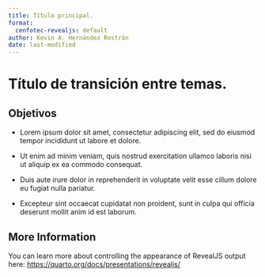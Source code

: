 ```yaml
---
title: Título principal.
format:
  cenfotec-revealjs: default
author: Kevin A. Hernández Rostrán
date: last-modified
---
```


# Título de transición entre temas.

## Objetivos

* Lorem ipsum dolor sit amet, consectetur adipiscing elit, sed do eiusmod tempor incididunt ut labore et dolore.

* Ut enim ad minim veniam, quis nostrud exercitation ullamco laboris nisi ut aliquip ex ea commodo consequat.

* Duis aute irure dolor in reprehenderit in voluptate velit esse cillum dolore eu fugiat nulla pariatur.

* Excepteur sint occaecat cupidatat non proident, sunt in culpa qui officia deserunt mollit anim id est laborum.


## More Information

You can learn more about controlling the appearance of RevealJS output here: <https://quarto.org/docs/presentations/revealjs/>

